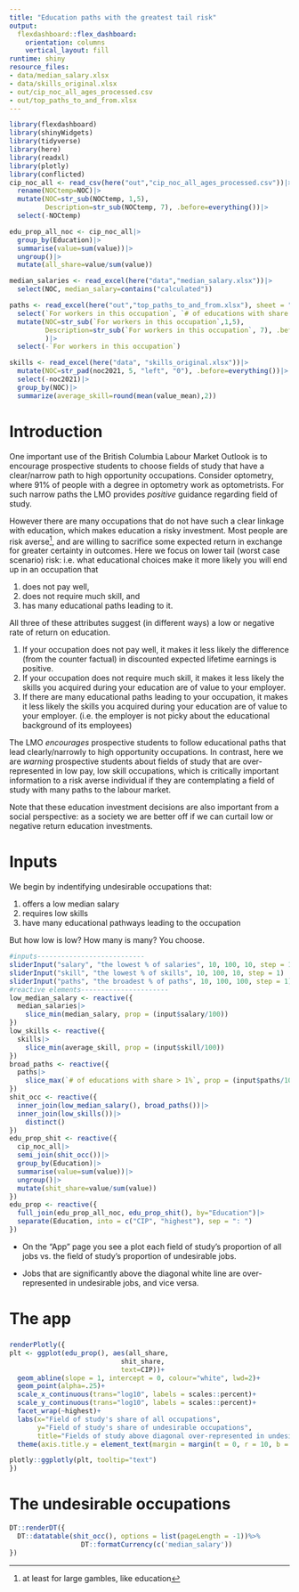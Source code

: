 ```yaml
---
title: "Education paths with the greatest tail risk"
output:
  flexdashboard::flex_dashboard:
    orientation: columns
    vertical_layout: fill
runtime: shiny
resource_files:
- data/median_salary.xlsx
- data/skills_original.xlsx
- out/cip_noc_all_ages_processed.csv
- out/top_paths_to_and_from.xlsx
---
```


```r
library(flexdashboard)
library(shinyWidgets)
library(tidyverse)
library(here)
library(readxl)
library(plotly)
library(conflicted)
cip_noc_all <- read_csv(here("out","cip_noc_all_ages_processed.csv"))|>
  rename(NOCtemp=NOC)|>
  mutate(NOC=str_sub(NOCtemp, 1,5),
         Description=str_sub(NOCtemp, 7), .before=everything())|>
  select(-NOCtemp)

edu_prop_all_noc <- cip_noc_all|>
  group_by(Education)|>
  summarise(value=sum(value))|>
  ungroup()|>
  mutate(all_share=value/sum(value))

median_salaries <- read_excel(here("data","median_salary.xlsx"))|>
  select(NOC, median_salary=contains("calculated"))

paths <- read_excel(here("out","top_paths_to_and_from.xlsx"), sheet = "Paths to Occupation all ages")|>
  select(`For workers in this occupation`, `# of educations with share > 1%`)|>
  mutate(NOC=str_sub(`For workers in this occupation`,1,5),
         Description=str_sub(`For workers in this occupation`, 7), .before=everything()
         )|>
  select(-`For workers in this occupation`)

skills <- read_excel(here("data", "skills_original.xlsx"))|>
  mutate(NOC=str_pad(noc2021, 5, "left", "0"), .before=everything())|>
  select(-noc2021)|>
  group_by(NOC)|>
  summarize(average_skill=round(mean(value_mean),2))
```

Introduction
=====================================  

One important use of the British Columbia Labour Market Outlook is to encourage prospective students to choose fields of study that have a clear/narrow path to high opportunity occupations. Consider optometry, where 91% of people with a degree in optometry work as optometrists. For such narrow paths the LMO provides *positive* guidance regarding field of study.

However there are many occupations that do not have such a clear linkage with education, which makes education a risky investment. Most people are risk averse^[at least for large gambles, like education], and are willing to sacrifice some expected return in exchange for greater certainty in outcomes.  Here we focus on lower tail (worst case scenario) risk: i.e. what educational choices make it more likely you will end up in an occupation that 

1) does not pay well, 
2) does not require much skill, and 
3) has many educational paths leading to it.

All three of these attributes suggest (in different ways) a low or negative rate of return on education. 

1) If your occupation does not pay well, it makes it less likely the difference (from the counter factual) in discounted expected lifetime earnings is positive.
2) If your occupation does not require much skill, it makes it less likely the skills you acquired during your education are of value to your employer.
3) If there are many educational paths leading to your occupation, it makes it less likely the skills you acquired during your education are of value to your employer. (i.e. the employer is not picky about the educational background of its employees) 

The LMO *encourages* prospective students to follow educational paths that lead clearly/narrowly to high opportunity occupations.  In contrast, here we are *warning* prospective students about fields of study that are over-represented in low pay, low skill occupations, which is critically important information to a risk averse individual if they are contemplating a field of study with many paths to the labour market.  

Note that these education investment decisions are also important from a social perspective: as a society we are better off if we can curtail low or negative return education investments.


Inputs {.sidebar}
=====================================

We begin by indentifying undesirable occupations that:

1) offers a low median salary 
2) requires low skills 
3) have many educational pathways leading to the occupation

But how low is low?  How many is many? You choose.

```r
#inputs---------------------------
sliderInput("salary", "the lowest % of salaries", 10, 100, 10, step = 1)
sliderInput("skill", "the lowest % of skills", 10, 100, 10, step = 1)
sliderInput("paths", "the broadest % of paths", 10, 100, 100, step = 1)
#reactive elements----------------------
low_median_salary <- reactive({
  median_salaries|>
    slice_min(median_salary, prop = (input$salary/100))
})
low_skills <- reactive({
  skills|>
    slice_min(average_skill, prop = (input$skill/100))
})
broad_paths <- reactive({
  paths|>
    slice_max(`# of educations with share > 1%`, prop = (input$paths/100))
})
shit_occ <- reactive({
  inner_join(low_median_salary(), broad_paths())|>
  inner_join(low_skills())|>
    distinct()
})
edu_prop_shit <- reactive({
  cip_noc_all|>
  semi_join(shit_occ())|>
  group_by(Education)|>
  summarise(value=sum(value))|>
  ungroup()|>
  mutate(shit_share=value/sum(value))
})
edu_prop <- reactive({
  full_join(edu_prop_all_noc, edu_prop_shit(), by="Education")|>
  separate(Education, into = c("CIP", "highest"), sep = ": ")
})
```

*  On the "App" page you see a plot each field of study's proportion of all jobs vs. the field of study's proportion of undesirable jobs.  

*  Jobs that are significantly above the diagonal white line are over-represented in undesirable jobs, and vice versa. 

The app
========================================
    
### 

```r
renderPlotly({
plt <- ggplot(edu_prop(), aes(all_share, 
                            shit_share,
                            text=CIP))+
  geom_abline(slope = 1, intercept = 0, colour="white", lwd=2)+
  geom_point(alpha=.25)+
  scale_x_continuous(trans="log10", labels = scales::percent)+
  scale_y_continuous(trans="log10", labels = scales::percent)+
  facet_wrap(~highest)+
  labs(x="Field of study's share of all occupations",
       y="Field of study's share of undesirable occupations",
       title="Fields of study above diagonal over-represented in undesirable occupation, below diagonal under-represented")+
  theme(axis.title.y = element_text(margin = margin(t = 0, r = 10, b = 0, l = 0)))

plotly::ggplotly(plt, tooltip="text")
})
```

The undesirable occupations
=====================================  

```r
DT::renderDT({
  DT::datatable(shit_occ(), options = list(pageLength = -1))%>% 
                  DT::formatCurrency(c('median_salary'))
})
```





